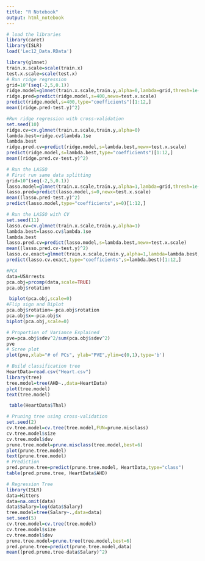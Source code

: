 ```yaml
---
title: "R Notebook"
output: html_notebook
---
```

```r
# load the libraries
library(caret)
library(ISLR)
load('Lec12_Data.RData')
```
```r
library(glmnet)
train.x.scale=scale(train.x)
test.x.scale=scale(test.x)
# Run ridge regression
grid=10^(seq(-2,5,0.1))
ridge.model=glmnet(train.x.scale,train.y,alpha=0,lambda=grid,thresh=1e-12)
ridge.pred=predict(ridge.model,s=400,newx=test.x.scale)
predict(ridge.model,s=400,type="coefficients")[1:12,]
mean((ridge.pred-test.y)^2)
```



```r
#Run ridge regression with cross-validation
set.seed(10)
ridge.cv=cv.glmnet(train.x.scale,train.y,alpha=0)
lambda.best=ridge.cv$lambda.1se
lambda.best
ridge.pred.cv=predict(ridge.model,s=lambda.best,newx=test.x.scale)
predict(ridge.model,s=lambda.best,type="coefficients")[1:12,]
mean((ridge.pred.cv-test.y)^2)
```


```r
# Run the LASSO
# First run same data splitting
grid=10^(seq(-2,5,0.1))
lasso.model=glmnet(train.x.scale,train.y,alpha=1,lambda=grid,thresh=1e-12)
lasso.pred=predict(lasso.model,s=0,newx=test.x.scale)
mean((lasso.pred-test.y)^2)
predict(lasso.model,type="coefficients",s=0)[1:12,]
```

```r
# Run the LASSO with CV
set.seed(11)
lasso.cv=cv.glmnet(train.x.scale,train.y,alpha=1)
lambda.best=lasso.cv$lambda.1se
lambda.best
lasso.pred.cv=predict(lasso.model,s=lambda.best,newx=test.x.scale)
mean((lasso.pred.cv-test.y)^2)
lasso.cv.exact=glmnet(train.x.scale,train.y,alpha=1,lambda=lambda.best,thresh=1e-12)
predict(lasso.cv.exact,type="coefficients",s=lambda.best)[1:12,]
```


```r
#PCA
data=USArrests
pca.obj=prcomp(data,scale=TRUE)
pca.obj$rotation

```

```r
 biplot(pca.obj,scale=0)
#Flip sign and Biplot
pca.obj$rotation=-pca.obj$rotation
pca.obj$x=-pca.obj$x
biplot(pca.obj,scale=0)
```

```r
# Proportion of Variance Explained
pve=pca.obj$sdev^2/sum(pca.obj$sdev^2)
pve
# Scree plot
plot(pve,xlab="# of PCs", ylab="PVE",ylim=c(0,1),type='b')
```


```r
# Build classification tree
HeartData=read.csv("Heart.csv")
library(tree)
tree.model=tree(AHD~.,data=HeartData)
plot(tree.model)
text(tree.model) 
```

```r
 table(HeartData$Thal)
```



```r
# Pruning tree using cross-validation
set.seed(2)
cv.tree.model=cv.tree(tree.model,FUN=prune.misclass)
cv.tree.model$size
cv.tree.model$dev
prune.tree.model=prune.misclass(tree.model,best=6)
plot(prune.tree.model)
text(prune.tree.model)
# Prediction
pred.prune.tree=predict(prune.tree.model, HeartData,type="class")
table(pred.prune.tree, HeartData$AHD)

```


```r
# Regression Tree
library(ISLR)
data=Hitters
data=na.omit(data)
data$Salary=log(data$Salary)
tree.model=tree(Salary~.,data=data)
set.seed(5)
cv.tree.model=cv.tree(tree.model)
cv.tree.model$size
cv.tree.model$dev
prune.tree.model=prune.tree(tree.model,best=6)
pred.prune.tree=predict(prune.tree.model,data)
mean((pred.prune.tree-data$Salary)^2)

```




